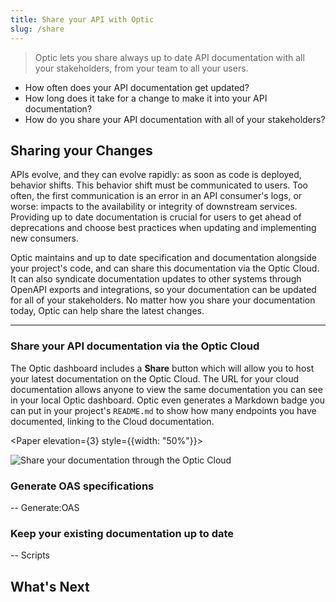 ```yaml
---
title: Share your API with Optic
slug: /share
---
```



> Optic lets you share always up to date API documentation with all your stakeholders, from your team to all your users.

- How often does your API documentation get updated?
- How long does it take for a change to make it into your API documentation?
- How do you share your API documentation with all of your stakeholders?

## Sharing your Changes

APIs evolve, and they can evolve rapidly: as soon as code is deployed, behavior shifts. This behavior shift must be communicated to users. Too often, the first communication is an error in an API consumer's logs, or worse: impacts to the availability or integrity of downstream services. Providing up to date documentation is crucial for users to get ahead of deprecations and choose best practices when updating and implementing new consumers.

Optic maintains and up to date specification and documentation alongside your project's code, and can share this documentation via the Optic Cloud. It can also syndicate documentation updates to other systems through OpenAPI exports and integrations, so your documentation can be updated for all of your stakeholders. No matter how you share your documentation today, Optic can help share the latest changes.

---

### Share your API documentation via the Optic Cloud

The Optic dashboard includes a **Share** button which will allow you to host your latest documentation on the Optic Cloud. The URL for your cloud documentation allows anyone to view the same documentation you can see in your local Optic dashboard. Optic even generates a Markdown badge you can put in your project's `README.md` to show how many endpoints you have documented, linking to the Cloud documentation.

<Paper elevation={3} style={{width: "50%"}}>

![Share your documentation through the Optic Cloud](/img/docs/share-in-app-link.png)

</Paper>

### Generate OAS specifications

-- Generate:OAS

### Keep your existing documentation up to date

-- Scripts


## What's Next
